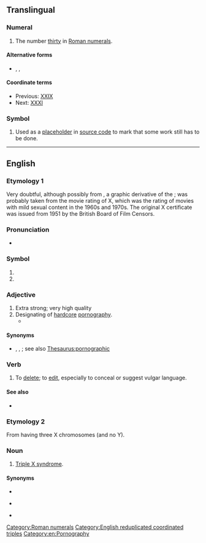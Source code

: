 {{also|xxx|.xxx}}
==Translingual==

===Numeral===
{{mul-number}}

# The number [[thirty]] in [[Roman numerals]].

====Alternative forms====
* {{l|mul|xxx}}, {{l|mul|XXL}}, {{l|mul|xxl}}

====Coordinate terms====
* Previous: [[XXIX]]
* Next: [[XXXI]]

===Symbol===
{{head|mul|symbol}}

# {{lb|mul|computing}} Used as a [[placeholder]] in [[source code]] to mark that some work still has to be done.

[[Category:Roman numerals]]

----

==English==

===Etymology 1===
Very doubtful, although possibly from {{m|en|X}}, a graphic derivative of the {{m|en|skull and crossbones||indicator of death}}; was probably taken from the movie rating of X, which was the rating of movies with mild sexual content in the 1960s and 1970s. The original X certificate was issued from 1951 by the British Board of Film Censors.

===Pronunciation===
* {{IPA|en|[ʔɛksʔɛksʔˈɛks]}}

===Symbol===
{{en-symbol}}

# {{n-g|Traditional brewer's mark for barrels of extra strong beer—extended to other alcoholic beverages and other products having an extra strong dimension (varying from washing soap to pornography).}}
# {{n-g|An indicator of hazard or poison.}}

===Adjective===
{{en-adj}}

# Extra strong; very high quality
# Designating of [[hardcore]] [[pornography]].
#* {{quote-journal
|en
|date=April 19, 2012
|author=Josh Halliday
|title=Free speech haven or lawless cesspool – can the internet be civilised?
|work=the Guardian
|url=http://www.guardian.co.uk/technology/2012/apr/19/free-speech-haven-lawless-cesspool
|page=
|passage=Other global taboos, such as sex and suicide, manifest themselves widely online, with websites offering suicide guides and Hot '''XXX''' Action seconds away at the click of a button. The UK government will come under pressure to block access to pornographic websites this year when a committee of MPs publishes its report on protecting children online.}}

====Synonyms====
* {{sense|pornography}} {{l|en|pornographic}}, {{l|en|X-rated}}, {{l|en|XXXX}}; see also [[Thesaurus:pornographic]]

===Verb===
{{en-verb|~es|+|+}}

# To [[delete]]; to [[edit]], especially to conceal or suggest vulgar language.

====See also====
* {{l|en|grawlix}}

===Etymology 2===
{{wikipedia|triple X syndrome}}

From having three X chromosomes (and no Y).

===Noun===
{{en-noun|-}}

# {{lb|en|medicine}} [[triple X syndrome|Triple X syndrome]].

====Synonyms====

* {{l|en|47, XXX}}
* {{l|en|metafemale}} {{q|deprecated|proscribed}}
* {{l|en|triple X syndrome}}

[[Category:English reduplicated coordinated triples]]
[[Category:en:Pornography]]